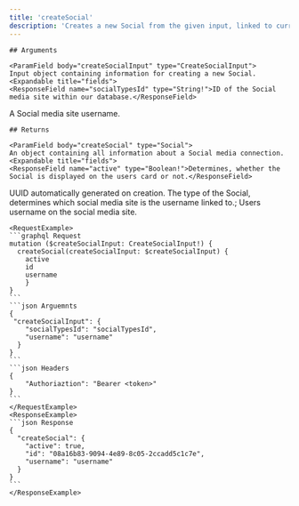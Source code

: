 ```yaml
---
title: 'createSocial'
description: 'Creates a new Social from the given input, linked to currently signed in user.'
---
```

    
    ## Arguments
    
    <ParamField body="createSocialInput" type="CreateSocialInput">
    Input object containing information for creating a new Social.
    <Expandable title="fields">
    <ResponseField name="socialTypesId" type="String!">ID of the Social media site within our database.</ResponseField>
<ResponseField name="username" type="String!">A Social media site username.</ResponseField>
    </Expandable>
    </ParamField> 

    
    ## Returns

    <ParamField body="createSocial" type="Social">
    An object containing all information about a Social media connection.
    <Expandable title="fields">
    <ResponseField name="active" type="Boolean!">Determines, whether the Social is displayed on the users card or not.</ResponseField>
<ResponseField name="id" type="String!">UUID automatically generated on creation.</ResponseField>
<ResponseField name="socialType" type="SocialType!">The type of the Social, determines which social media site is the username linked to.;</ResponseField>
<ResponseField name="username" type="String!">Users username on the social media site.</ResponseField>
    </Expandable>
    </ParamField>
    
    <RequestExample>
    ```graphql Request
    mutation ($createSocialInput: CreateSocialInput!) {
      createSocial(createSocialInput: $createSocialInput) {
        active
		id
		username  
        }
    }
    ```
    ```json Arguemnts
    {
     "createSocialInput": {
        "socialTypesId": "socialTypesId",
        "username": "username"
      }
    }
    ```
    ```json Headers
    {
        "Authoriaztion": "Bearer <token>"
    }
    ```
    </RequestExample>
    <ResponseExample>
    ```json Response
    {
      "createSocial": {
        "active": true,
        "id": "08a16b83-9094-4e89-8c05-2ccadd5c1c7e",
        "username": "username"
      }
    }
    ```
    </ResponseExample>
    